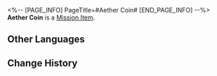 <%-- [PAGE_INFO]
PageTitle=#Aether Coin#
[END_PAGE_INFO] --%>
{{Item Infobox
|id          = 140286
|image       = Item Aether Coin.png{{subst:void|<!--$UPLOAD:<<SpriteOutput/ItemFigures/140286.png>-<Item Aether Coin.png>-<Item Icons>>-->}}
|type        = Mission Item
|invCategory = Missions
|rarity      = 4
|effect      = 
|description = A necessary item to play Aetherium Wars. Can store creatures in the form of an Aether &mdash; and then manifest them as Aether Spirits to battle against other players.
}}
{{Description|''"Collect, battle, train, and upgrade!"''}}
'''Aether Coin''' is a [[Mission Item]].

==Other Languages==
{{Other Languages
|en   = Aether Coin
|zhs  = 以太硬币
|zht  = 乙太硬幣
|ja   = エーテルコイン
|ko   = 에테르 코인
|es   = Moneda etérea
|fr   = Pièce d'éther
|ru   = Эфирная монета
|th   = Aether Coin
|vi   = Xu Aether
|de   = Äthermünze
|id   = Aether Coin
|pt   = Moeda Etérea
}}

==Change History==
{{Change History|1.4}}